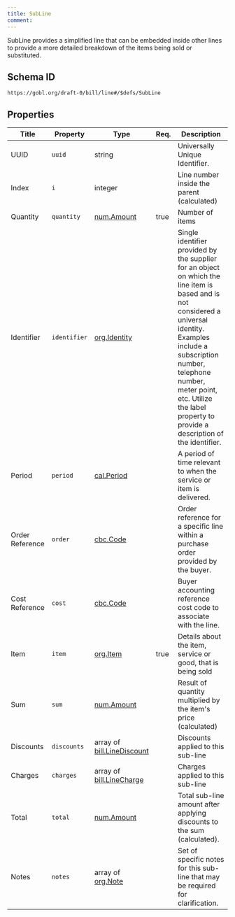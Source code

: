 ```yaml
---
title: SubLine
comment: 
---
```


SubLine provides a simplified line that can be embedded inside other lines to provide a more detailed breakdown of the items being sold or substituted.

## Schema ID

`https://gobl.org/draft-0/bill/line#/$defs/SubLine`

## Properties

| Title           | Property     | Type                                                      | Req. | Description                                                                                                                                                                                                                                                                             |
|-----------------|--------------|-----------------------------------------------------------|------|-----------------------------------------------------------------------------------------------------------------------------------------------------------------------------------------------------------------------------------------------------------------------------------------|
| UUID            | `uuid`       | string                                                    |      | Universally Unique Identifier.                                                                                                                                                                                                                                                          |
| Index           | `i`          | integer                                                   |      | Line number inside the parent (calculated)                                                                                                                                                                                                                                              |
| Quantity        | `quantity`   | [num.Amount](/draft-0/num/amount)                         | true | Number of items                                                                                                                                                                                                                                                                         |
| Identifier      | `identifier` | [org.Identity](/draft-0/org/identity)                     |      | Single identifier provided by the supplier for an object on which the line item is based and is not considered a universal identity. Examples include a subscription number, telephone number, meter point, etc. Utilize the label property to provide a description of the identifier. |
| Period          | `period`     | [cal.Period](/draft-0/cal/period)                         |      | A period of time relevant to when the service or item is delivered.                                                                                                                                                                                                                     |
| Order Reference | `order`      | [cbc.Code](/draft-0/cbc/code)                             |      | Order reference for a specific line within a purchase order provided by the buyer.                                                                                                                                                                                                      |
| Cost Reference  | `cost`       | [cbc.Code](/draft-0/cbc/code)                             |      | Buyer accounting reference cost code to associate with the line.                                                                                                                                                                                                                        |
| Item            | `item`       | [org.Item](/draft-0/org/item)                             | true | Details about the item, service or good, that is being sold                                                                                                                                                                                                                             |
| Sum             | `sum`        | [num.Amount](/draft-0/num/amount)                         |      | Result of quantity multiplied by the item's price (calculated)                                                                                                                                                                                                                          |
| Discounts       | `discounts`  | array of [bill.LineDiscount](/draft-0/bill/line_discount) |      | Discounts applied to this sub-line                                                                                                                                                                                                                                                      |
| Charges         | `charges`    | array of [bill.LineCharge](/draft-0/bill/line_charge)     |      | Charges applied to this sub-line                                                                                                                                                                                                                                                        |
| Total           | `total`      | [num.Amount](/draft-0/num/amount)                         |      | Total sub-line amount after applying discounts to the sum (calculated).                                                                                                                                                                                                                 |
| Notes           | `notes`      | array of [org.Note](/draft-0/org/note)                    |      | Set of specific notes for this sub-line that may be required for clarification.                                                                                                                                                                                                         |

